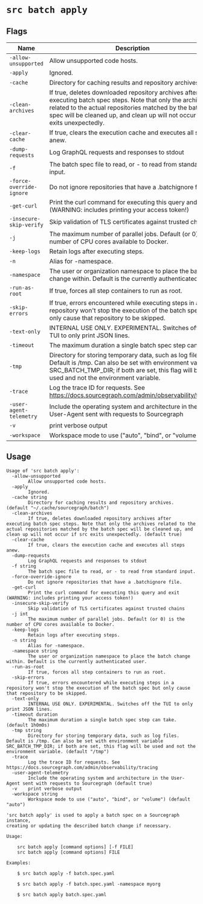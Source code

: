 # `src batch apply`


## Flags

| Name | Description | Default Value |
|------|-------------|---------------|
| `-allow-unsupported` | Allow unsupported code hosts. | `false` |
| `-apply` | Ignored. | `false` |
| `-cache` | Directory for caching results and repository archives. | `~/.cache/sourcegraph/batch` |
| `-clean-archives` | If true, deletes downloaded repository archives after executing batch spec steps. Note that only the archives related to the actual repositories matched by the batch spec will be cleaned up, and clean up will not occur if src exits unexpectedly. | `true` |
| `-clear-cache` | If true, clears the execution cache and executes all steps anew. | `false` |
| `-dump-requests` | Log GraphQL requests and responses to stdout | `false` |
| `-f` | The batch spec file to read, or - to read from standard input. |  |
| `-force-override-ignore` | Do not ignore repositories that have a .batchignore file. | `false` |
| `-get-curl` | Print the curl command for executing this query and exit (WARNING: includes printing your access token!) | `false` |
| `-insecure-skip-verify` | Skip validation of TLS certificates against trusted chains | `false` |
| `-j` | The maximum number of parallel jobs. Default (or 0) is the number of CPU cores available to Docker. | `0` |
| `-keep-logs` | Retain logs after executing steps. | `false` |
| `-n` | Alias for -namespace. |  |
| `-namespace` | The user or organization namespace to place the batch change within. Default is the currently authenticated user. |  |
| `-run-as-root` | If true, forces all step containers to run as root. | `false` |
| `-skip-errors` | If true, errors encountered while executing steps in a repository won't stop the execution of the batch spec but only cause that repository to be skipped. | `false` |
| `-text-only` | INTERNAL USE ONLY. EXPERIMENTAL. Switches off the TUI to only print JSON lines. | `false` |
| `-timeout` | The maximum duration a single batch spec step can take. | `1h0m0s` |
| `-tmp` | Directory for storing temporary data, such as log files. Default is /tmp. Can also be set with environment variable SRC_BATCH_TMP_DIR; if both are set, this flag will be used and not the environment variable. | `/tmp` |
| `-trace` | Log the trace ID for requests. See https://docs.sourcegraph.com/admin/observability/tracing | `false` |
| `-user-agent-telemetry` | Include the operating system and architecture in the User-Agent sent with requests to Sourcegraph | `true` |
| `-v` | print verbose output | `false` |
| `-workspace` | Workspace mode to use ("auto", "bind", or "volume") | `auto` |


## Usage

```
Usage of 'src batch apply':
  -allow-unsupported
    	Allow unsupported code hosts.
  -apply
    	Ignored.
  -cache string
    	Directory for caching results and repository archives. (default "~/.cache/sourcegraph/batch")
  -clean-archives
    	If true, deletes downloaded repository archives after executing batch spec steps. Note that only the archives related to the actual repositories matched by the batch spec will be cleaned up, and clean up will not occur if src exits unexpectedly. (default true)
  -clear-cache
    	If true, clears the execution cache and executes all steps anew.
  -dump-requests
    	Log GraphQL requests and responses to stdout
  -f string
    	The batch spec file to read, or - to read from standard input.
  -force-override-ignore
    	Do not ignore repositories that have a .batchignore file.
  -get-curl
    	Print the curl command for executing this query and exit (WARNING: includes printing your access token!)
  -insecure-skip-verify
    	Skip validation of TLS certificates against trusted chains
  -j int
    	The maximum number of parallel jobs. Default (or 0) is the number of CPU cores available to Docker.
  -keep-logs
    	Retain logs after executing steps.
  -n string
    	Alias for -namespace.
  -namespace string
    	The user or organization namespace to place the batch change within. Default is the currently authenticated user.
  -run-as-root
    	If true, forces all step containers to run as root.
  -skip-errors
    	If true, errors encountered while executing steps in a repository won't stop the execution of the batch spec but only cause that repository to be skipped.
  -text-only
    	INTERNAL USE ONLY. EXPERIMENTAL. Switches off the TUI to only print JSON lines.
  -timeout duration
    	The maximum duration a single batch spec step can take. (default 1h0m0s)
  -tmp string
    	Directory for storing temporary data, such as log files. Default is /tmp. Can also be set with environment variable SRC_BATCH_TMP_DIR; if both are set, this flag will be used and not the environment variable. (default "/tmp")
  -trace
    	Log the trace ID for requests. See https://docs.sourcegraph.com/admin/observability/tracing
  -user-agent-telemetry
    	Include the operating system and architecture in the User-Agent sent with requests to Sourcegraph (default true)
  -v	print verbose output
  -workspace string
    	Workspace mode to use ("auto", "bind", or "volume") (default "auto")

'src batch apply' is used to apply a batch spec on a Sourcegraph instance,
creating or updating the described batch change if necessary.

Usage:

    src batch apply [command options] [-f FILE]
    src batch apply [command options] FILE

Examples:

    $ src batch apply -f batch.spec.yaml

    $ src batch apply -f batch.spec.yaml -namespace myorg

    $ src batch apply batch.spec.yaml



```
	